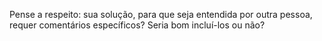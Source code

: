 <!-- Soma de precipitações (quantidade conhecida) -->
::: {#rem-0029}
Pense a respeito: sua solução, para que seja entendida por outra pessoa, requer comentários específicos? Seria bom incluí-los ou não?
:::